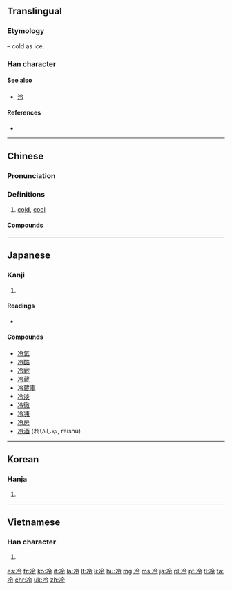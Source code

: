 ==Translingual==
{{stroke order|strokes=7}}

===Etymology===
{{Han compound|冫|t1=ice|令|ls=psc|c1=s|c2=p}} – cold as ice.

===Han character===
{{Han char|rn=15|rad=冫|as=05|sn=7|four=3812<sub>7</sub>|canj=戈一人戈戈 (IMOII)|ids=⿰[[冫]][[令]]}}

====See also====
* [[泠]] <!-- visually similar -->

====References====
* {{Han ref|kx=0132.010|dkj=01622|dj=0295.030|hdz=10296.050|uh=51B7|ud=20919|bh=A74E|bd=42830}}

----

==Chinese==
{{zh-forms}}

===Pronunciation===
{{zh-pron
|m=lěng
|ma=y
|c=laang5
|h=pfs=lâng
|mn=léng
|w=3lan
|mc=y
|oc=y
|cat=a
}}

===Definitions===
{{zh-hanzi}}

# [[cold]], [[cool]]

====Compounds====
{{der5
| {{zh-l|冷板凳}}
| {{zh-l|冷冰冰}}
| {{zh-l|冷冰冰的}}
| {{zh-l|冷兵器}}
| {{zh-l|冷不丁}}
| {{zh-l|冷不防}}
| {{zh-l|冷菜}}
| {{zh-l|冷餐}}
| {{zh-l|冷藏}}
| {{zh-l|冷場}}
| {{zh-l|冷嘲熱諷}}
| {{zh-l|冷處理}}
| {{zh-l|冷床}}
| {{zh-l|冷待}}
| {{zh-l|冷淡}}
| {{zh-l|冷碟兒}}
| {{zh-l|冷丁}}
| {{zh-l|冷凍}}
| {{zh-l|冷凍乾燥}}
| {{zh-l|冷風}}
| {{zh-l|冷鋒}}
| {{zh-l|冷敷}}
| {{zh-l|冷服}}
| {{zh-l|冷宮}}
| {{zh-l|冷孤丁}}
| {{zh-l|冷光}}
| {{zh-l|冷櫃}}
| {{zh-l|冷害}}
| {{zh-l|冷汗}}
| {{zh-l|冷焊}}
| {{zh-l|冷話}}
| {{zh-l|冷葷}}
| {{zh-l|冷貨}}
| {{zh-l|冷寂}}
| {{zh-l|冷加工}}
| {{zh-l|冷箭}}
| {{zh-l|冷噤}}
| {{zh-l|冷靜}}
| {{zh-l|冷覺}}
| {{zh-l|冷峻}}
| {{zh-l|冷庫}}
| {{zh-l|冷酷}}
| {{zh-l|冷臉子}}
| {{zh-l|冷冽}}
| {{zh-l|冷落}}
| {{zh-l|冷眉冷眼}}
| {{zh-l|冷門}}
| {{zh-l|冷門兒}}
| {{zh-l|冷漠}}
| {{zh-l|冷暖}}
| {{zh-l|冷暖自知}}
| {{zh-l|冷盤}}
| {{zh-l|冷盤兒}}
| {{zh-l|冷炮}}
| {{zh-l|冷僻}}
| {{zh-l|冷悽悽}}
| {{zh-l|冷悽悽的}}
| {{zh-l|冷氣}}
| {{zh-l|冷氣機}}
| {{zh-l|冷氣團}}
| {{zh-l|冷槍}}
| {{zh-l|冷峭}}
| {{zh-l|冷清}}
| {{zh-l|冷清清}}
| {{zh-l|冷清清的}}
| {{zh-l|冷泉}}
| {{zh-l|冷卻}}
| {{zh-l|冷熱病}}
| {{zh-l|冷若冰霜}}
| {{zh-l|冷色}}
| {{zh-l|冷森森}}
| {{zh-l|冷森森的}}
| {{zh-l|冷食}}
| {{zh-l|冷霜}}
| {{zh-l|冷水}}
| {{zh-l|冷絲絲}}
| {{zh-l|冷絲絲的}}
| {{zh-l|冷絲兒絲兒}}
| {{zh-l|冷颼颼}}
| {{zh-l|冷颼颼的}}
| {{zh-l|冷嗦嗦}}
| {{zh-l|冷嗦嗦的}}
| {{zh-l|冷縮}}
| {{zh-l|冷燙}}
| {{zh-l|冷天}}
| {{zh-l|冷笑}}
| {{zh-l|冷血動物}}
| {{zh-l|冷言冷語}}
| {{zh-l|冷眼}}
| {{zh-l|冷眼旁觀}}
| {{zh-l|冷艷}}
| {{zh-l|冷一句，熱一句}}
| {{zh-l|冷一陣，熱一陣}}
| {{zh-l|冷飲}}
| {{zh-l|冷硬}}
| {{zh-l|冷語}}
| {{zh-l|冷遇}}
| {{zh-l|冷軋}}
| {{zh-l|冷戰}}
| {{zh-l|寒冷}}
}}

{{zh-cat|Beginning}}

----

==Japanese==

===Kanji===
{{ja-kanji|grade=4|rs=冫05}}

# {{defn|lang=ja|sort=冫05}}

====Readings====
* {{ja-readings|on=[[れい]] (rei)|kun=[[ひえる]] (hieru), [[つめたい]] (tsumetai), [[さめる]] (sameru)}}

====Compounds====
{{der-top}}
* [[冷気]]
* [[冷酷]]
* [[冷戦]]
* [[冷蔵]]
* [[冷蔵庫]]
* [[冷淡]]
* [[冷徹]]
* [[冷凍]]
* [[冷房]]
* [[冷酒]] (れいしゅ, reishu)
{{der-bottom}}

----

==Korean==

===Hanja===
{{ko-hanja|hangeul=[[랭]]>[[냉]]|mr=raeng>naeng}}

# {{defn|lang=ko|sort=冫05}}

----

==Vietnamese==

===Han character===
{{vi-hantu|[[lãnh]], [[lạnh]], [[lênh]], [[liểng]], [[linh]], [[rãnh]], [[lành]], [[lảnh]], [[rảnh]]|rs=冫05}}

# {{defn|lang=vi|sort=冫05}}

[[es:冷]]
[[fr:冷]]
[[ko:冷]]
[[it:冷]]
[[la:冷]]
[[lt:冷]]
[[li:冷]]
[[hu:冷]]
[[mg:冷]]
[[ms:冷]]
[[ja:冷]]
[[pl:冷]]
[[pt:冷]]
[[tl:冷]]
[[ta:冷]]
[[chr:冷]]
[[uk:冷]]
[[zh:冷]]